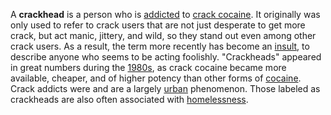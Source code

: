 A '''crackhead''' is a person who is [[drug addiction|addicted]] to [[crack cocaine]]. It originally was only used to refer to crack users that are not just desperate to get more crack, but act manic, jittery, and wild, so they stand out even among other crack users. As a result, the term more recently has become an [[insult]], to describe anyone who seems to be acting foolishly. "Crackheads" appeared in great numbers during the [[1980s]], as crack cocaine became more available, cheaper, and of higher potency than other forms of [[cocaine]]. Crack addicts were and are a largely [[urban]] phenomenon. Those labeled as crackheads are also often associated with [[homelessness]].

{{drug-stub}}
